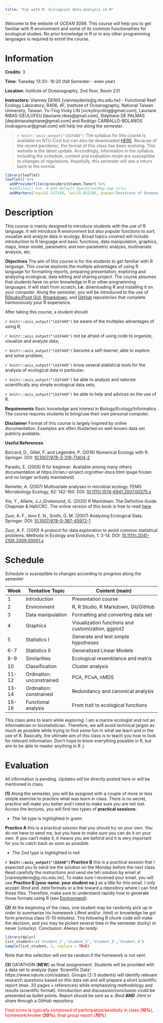 ```yaml
---
title: "Fun with R: Ecological data analysis in R"
---
```


Welcome to the website of *OCEAN 5098*. This  course will help you to get familiar with R environment and some of its common functionalities for ecological studies. No prior knowledge in R or in any other programming languages is required to enroll the course. 

# Information

**Credits**: 3 

**Time**: Tuesday 13:20- 16:20 (fall Semester - even year)

**Location**: Institute of Oceanography, 2nd floor, Room 231 

**Instructors:** Vianney DENIS [vianneydenis@g.ntu.edu.tw] - Functional Reef Ecology Laboratory, R406, 4F, Institute of Oceanography, National Taiwan University, Taiwan. Yu-Ting Vicky LIN [vickylinyuting@gmail.com], Lauriane RIBAS-DEULOFEU [lauriane.ribas@gmail.com], Stéphane DE PALMAS  [depalmasstephane@gmail.com] and Rodrigo CARBALLO-BOLANOS [rodragoncar@gmail.com] will help me along the semester. 

> `r knitr::asis_output("\U1F4DD")` The syllabus for this course is available on NTU Cool but can also be downloaded [HERE](.\documents\OCEAN5098_syllabus.pdf). Because of the recent pandemic, the  format of this class has been evolving. This website is the latest update. Accordingly, information in the syllabus including the schedule, content and evaluation mode are susceptible to changes of regulations. Hopefully, this semester will see a return back to the normal.

<style>
.html-widget {
    margin: auto;
}
</style>

```r
library(leaflet)
leaflet() %>%
  addProviderTiles(providers$Stamen.Toner) %>%
  #addTiles() %>%  # Add default OpenStreetMap map tiles
  addMarkers(lng=121.537338, lat=25.021295, popup="Institute of Oceanography")
```

# Description

This course is mainly designed to introduce students with the use of R language. It will introduce R environment but also popular functions to sort, visualize and analyze data in ecology. Broad topics covered will include: introduction to R language and basic functions, data manipulation, graphics, maps, linear model, parametric and non-parametric analysis,  multivariate analysis, etc. 

**Objectives** The aim of this course is for the students to get familiar with R language. This course explores the multiple advantages of using R language for formatting reports,  preparing presentation, exploring and analyzing ecological, data editing and sharing project. The course assumes that students have no prior knowledge in R or other programming languages. It will start from scratch, **i.e.** downloading R and installing it on your computer. Along the semester, you will be introduced to the use of  [RStudio/Posit GUI](https://www.rstudio.com/), [Rmarkdown](https://rmarkdown.rstudio.com/), and [GitHub](https://github.com/) repositories that complete harmoniously your R experience. 

After taking this course, a student should: 

`r knitr::asis_output("\U1F449")` be aware of the multiples advantages of using R; 

`r knitr::asis_output("\U1F449")` not be afraid of using code to organize, visualize and analyze data;

`r knitr::asis_output("\U1F449")` become a self-learner, able to explore and solve problem;

`r knitr::asis_output("\U1F449")` know several statistical tools for the analysis of ecological data in particular;

`r knitr::asis_output("\U1F449")` be able to analyze and valorize scientifically any simple ecological data sets;

`r knitr::asis_output("\U1F449")` be able to help and advices on the use of R.


**Requirements** Basic knowledge and interest in Biology/Ecology/Informatics. The course requires students to bring/use their own personal computer.

**Disclaimer** Format of this course is largely inspired by online documentation. Examples are often illustarted on well-known data set publicly available.

**Useful References**

Borcard, D., Gillet, F. and Legendre, P. (2018) Numerical Ecology with R. Springer. DOI: [10.1007/978-3-319-71404-2](https://www.springer.com/gp/book/9783319714035)

Paradis, E. (2005) R for beginner. Available among many others documentation at https://cran.r-project.org/other-docs.html (page frozen and no longer actively maintained) 

Ramette, A. (2007) Multivariate analyses in microbial ecology. FEMS Microbiology Ecology, 62: 142-160. DOI: [10.1111/j.1574-6941.2007.00375.x](https://onlinelibrary.wiley.com/doi/full/10.1111/j.1574-6941.2007.00375.x)

Xie, Y., Allaire, J.J.,Grolemund, G. (2020) R Markdown: The Definitive Guide. Chapman & Hall/CRC. The online version of this book is free to read [here](https://bookdown.org/yihui/rmarkdown/). 

Zuur, A. F., Ieno E. N., Smith, G. M. (2007) Analysing Ecological Data. Springer.  DOI: [10.1007/978-0-387-45972-1](https://www.springer.com/gp/book/9780387459677)

Zuur, A. F. (2010) A protocol for data exploration to avoid common statistical problems. Methods in Ecology and Evolution, 1: 3-14. DOI: [10.1111/j.2041-210X.2009.00001.x](https://besjournals.onlinelibrary.wiley.com/doi/10.1111/j.2041-210X.2009.00001.x)


# Schedule

Schedule is  susceptible to changes according to progress along the semester

|Week |Tentative Topic           |             Content (main)                         |
|-----|--------------------------|----------------------------------------------------|
|1    |Introduction              | Presentation course               |
|2    |Environment               | R, R Studio, R Markdown, Git/GitHub                |
|3    |Data manipulation         | Formatting and converting data set                 |
|4    |Graphics                  | Visualization functions and customization, ggplot2 |
|5    |Statistics  I             | Generate and test simple hypotheses                |
|6-7  |Statistics  II            | Generalized Linear Models                          |
|8-9  |Similarities              | Ecological resemblance and matrix                  |
|10   |Classification            | Cluster analysis                                   |
|11-12|Ordination: unconstrained | PCA, PCoA, nMDS                                    |
|13-14|Ordination: constrained   | Redundancy and canonical analysis                  |
|15-16|Functional analysis       | From trait to ecological functions                 |


This class aims to learn while exploring. I am a marine ecologist and not an informatician or biostatistician. Therefore, we will avoid technical jargon as much as possible while trying to find some fun in what we learn and in the use of R. Basically, the ultimate aim of this class is to teach you how to look for relevant information. Don't hope to know everything possible in R, but aim to be able to master anything in R ;)


# Evaluation

All information is pending. Updates will be directly posted here or will be mentioned in class.


**(1)** Along the semester, you will be assigned with a couple of more or less simple exercise to practice what was learn in class. There is no secret, practice will make you better and I need to make sure you are not lost. Across the lectures, you will find two types of **practical sessions**:

+ The 1st type is highlighted in green


<p class="comment">
**Practice A** this is a practical session that you should try on your own. You do not have to send me, but you have to make sure you can do it on your own. If you can't make it, it means you are behind and it is very important for you to catch back as soon as possible.
</p>


+ The 2nd type is highlighted in red


<p class="alert">
**`r knitr::asis_output("\U26A0")` Practice B** this is a practical session that I expected you to send me the solution on the Monday before the next class. Read carefully the instructions and send me teh solution by email at [vianneydenis@g.ntu.edu.tw]. To make sure I received your email, you will use **Practice B (your name: your student no.)** as a title for this email. I only accept *.Rmd* and *.html* formats or a link toward a repository where I can find those files. Therefore, make sure to understand rapidly how to generate those formats using R (see [Environment](./environment.html)).</p>


**(2)** At the beginning of the class, one student may be randomly pick up  in order to summarize his homework (*.Rmd* and/or *.html*) or knowledge he got form previous class (5-10 minutes). The following R chunk code will make the decision, and you may be picked several time in the semester (lucky) or never (unlucky). Conclusion: *Always be ready*. 

```r
library(dplyr)
list_student<-c('Student_1','Student_2','Student_3','Student_4')
sample(list_student, 1, replace = TRUE)
```

Note that this selection will not be random if the homework is not sent. 

**(3)** DATATHON (**NEW**) as final assignement. Students will be provided with a data set to analyze (type 'Scientific Data': https://www.nature.com/sdata/). Groups (2-3 students) will identify relevant research questions based on this data set and will prepare a short scientific report (max. 20 pages + references)  while emphasizing methodology and results (scientific format). Introduction and discussion/conclusion could be presented as bullet points. Report should be sent as a *.Rmd* **AND** *.html* or share through a GitHub repository.

<p style="color:red">Final score is typically composed of participation/assiduity in class (**10%**), homework/review  (**20%**), final group report (**70%**)</p>